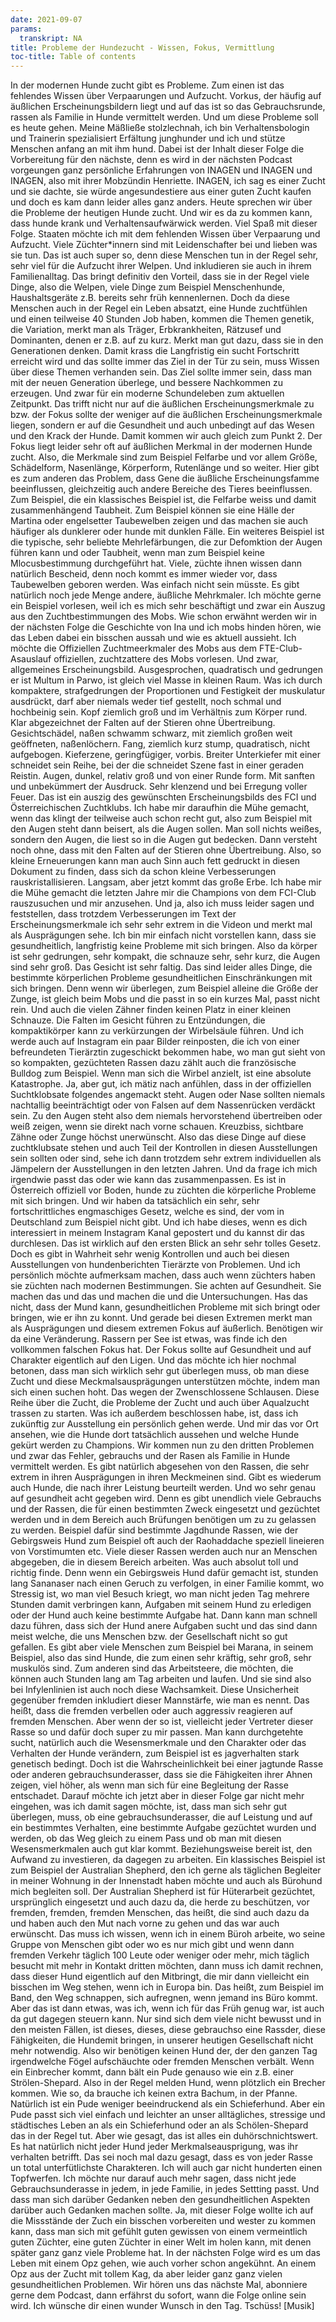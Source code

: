 ```yaml
---
date: 2021-09-07
params:
  transkript: NA
title: Probleme der Hundezucht - Wissen, Fokus, Vermittlung
toc-title: Table of contents
---
```


 In der modernen Hunde zucht gibt es Probleme. Zum einen ist das fehlendes Wissen über Verpaarungen und Aufzucht. Vorkus, der häufig auf äußlichen Erscheinungsbildern liegt und auf das ist so das Gebrauchsrunde, rassen als Familie in Hunde vermittelt werden. Und um diese Probleme soll es heute gehen. Meine Mäßließe stolzlechnah, ich bin Verhaltensbologin und Trainerin spezialisiert Erfältung junghunder und ich und stütze Menschen anfang an mit ihm hund. Dabei ist der Inhalt dieser Folge die Vorbereitung für den nächste, denn es wird in der nächsten Podcast vorgeungen ganz persönliche Erfahrungen von INAGEN und INAGEN und INAGEN, also mit ihrer Mobzündin Henriette. INAGEN, ich sag es einer Zucht und sie dachte, sie würde angesundestiere aus einer guten Zucht kaufen und doch es kam dann leider alles ganz anders. Heute sprechen wir über die Probleme der heutigen Hunde zucht. Und wir es da zu kommen kann, dass hunde krank und Verhaltensaufwärwick werden. Viel Spaß mit dieser Folge. Staaten möchte ich mit dem fehlenden Wissen über Verpaarung und Aufzucht. Viele Züchter*innern sind mit Leidenschafter bei und lieben was sie tun. Das ist auch super so, denn diese Menschen tun in der Regel sehr, sehr viel für die Aufzucht ihrer Welpen. Und inkludieren sie auch in ihrem Familienalltag. Das bringt definitiv den Vorteil, dass sie in der Regel viele Dinge, also die Welpen, viele Dinge zum Beispiel Menschenhunde, Haushaltsgeräte z.B. bereits sehr früh kennenlernen. Doch da diese Menschen auch in der Regel ein Leben absatzt, eine Hunde zuchtfühlen und einen teilweise 40 Stunden Job haben, kommen die Themen genetik, die Variation, merkt man als Träger, Erbkrankheiten, Rätzusef und Dominanten, denen er z.B. auf zu kurz. Merkt man gut dazu, dass sie in den Generationen denken. Damit krass die Langfristig ein sucht Fortschritt erreicht wird und das sollte immer das Ziel in der Tür zu sein, muss Wissen über diese Themen verhanden sein. Das Ziel sollte immer sein, dass man mit der neuen Generation überlege, und bessere Nachkommen zu erzeugen. Und zwar für ein moderne Schundeleben zum aktuellen Zeitpunkt. Das trifft nicht nur auf die äußlichen Erscheinungsmerkmale zu bzw. der Fokus sollte der weniger auf die äußlichen Erscheinungsmerkmale liegen, sondern er auf die Gesundheit und auch unbedingt auf das Wesen und den Krack der Hunde. Damit kommen wir auch gleich zum Punkt 2. Der Fokus liegt leider sehr oft auf äußlichen Merkmal in der modernen Hunde zucht. Also, die Merkmale sind zum Beispiel Felfarbe und vor allem Größe, Schädelform, Nasenlänge, Körperform, Rutenlänge und so weiter. Hier gibt es zum anderen das Problem, dass Gene die äußliche Erscheinungsfamme beeinflussen, gleichzeitig auch andere Bereiche des Tieres beeinflussen. Zum Beispiel, die ein klassisches Beispiel ist, die Felfarbe weiss und damit zusammenhängend Taubheit. Zum Beispiel können sie eine Hälle der Martina oder engelsetter Taubewelben zeigen und das machen sie auch häufiger als dunklerer oder hunde mit dunklen Fälle. Ein weiteres Beispiel ist die typische, sehr beliebte Mehrlefärbungen, die zur Defomktion der Augen führen kann und oder Taubheit, wenn man zum Beispiel keine Mlocusbestimmung durchgeführt hat. Viele, züchte ihnen wissen dann natürlich Bescheid, denn noch kommt es immer wieder vor, dass Taubewelben geboren werden. Was einfach nicht sein müsste. Es gibt natürlich noch jede Menge andere, äußliche Mehrkmaler. Ich möchte gerne ein Beispiel vorlesen, weil ich es mich sehr beschäftigt und zwar ein Auszug aus den Zuchtbestimmungen des Mobs. Wie schon erwähnt werden wir in der nächsten Folge die Geschichte von Ina und ich mobs hinden hören, wie das Leben dabei ein bisschen aussah und wie es aktuell aussieht. Ich möchte die Offiziellen Zuchtmeerkmaler des Mobs aus dem FTE-Club-Asauslauf offiziellen, zuchtzattere des Mobs vorlesen. Und zwar, allgemeines Erscheinungsbild. Ausgesprochen, quadratisch und gedrungen er ist Multum in Parwo, ist gleich viel Masse in kleinen Raum. Was ich durch kompaktere, strafgedrungen der Proportionen und Festigkeit der muskulatur ausdrückt, darf aber niemals weder tief gestellt, noch schmal und hochbeinig sein. Kopf ziemlich groß und im Verhältnis zum Körper rund. Klar abgezeichnet der Falten auf der Stieren ohne Übertreibung. Gesichtschädel, naßen schwamm schwarz, mit ziemlich großen weit geöffneten, naßenlöchern. Fang, ziemlich kurz stump, quadratisch, nicht aufgebogen. Kieferzene, geringfügiger, vorbis. Breiter Unterkiefer mit einer schneidet sein Reihe, bei der die schneidet Szene fast in einer geraden Reistin. Augen, dunkel, relativ groß und von einer Runde form. Mit sanften und unbekümmert der Ausdruck. Sehr klenzend und bei Erregung voller Feuer. Das ist ein auszig des gewünschten Erscheinungsbilds des FCI und Österreichischen Zuchtklubs. Ich habe mir daraufhin die Mühe gemacht, wenn das klingt der teilweise auch schon recht gut, also zum Beispiel mit den Augen steht dann beisert, als die Augen sollen. Man soll nichts weißes, sondern den Augen, die liest so in die Augen gut bedecken. Dann versteht noch ohne, dass mit den Falten auf der Stieren ohne Übertreibung. Also, so kleine Erneuerungen kann man auch Sinn auch fett gedruckt in diesen Dokument zu finden, dass sich da schon kleine Verbesserungen rauskristallisieren. Langsam, aber jetzt kommt das große Erbe. Ich habe mir die Mühe gemacht die letzten Jahre mir die Champions von dem FCI-Club rauszusuchen und mir anzusehen. Und ja, also ich muss leider sagen und feststellen, dass trotzdem Verbesserungen im Text der Erscheinungsmerkmale ich sehr sehr extrem in die Videon und merkt mal als Ausprägungen sehe. Ich bin mir einfach nicht vorstellen kann, dass sie gesundheitlich, langfristig keine Probleme mit sich bringen. Also da körper ist sehr gedrungen, sehr kompakt, die schnauze sehr, sehr kurz, die Augen sind sehr groß. Das Gesicht ist sehr faltig. Das sind leider alles Dinge, die bestimmte körperlichen Probleme gesundheitlichen Einschränkungen mit sich bringen. Denn wenn wir überlegen, zum Beispiel alleine die Größe der Zunge, ist gleich beim Mobs und die passt in so ein kurzes Mal, passt nicht rein. Und auch die vielen Zähner finden keinen Platz in einer kleinen Schnauze. Die Falten im Gesicht führen zu Entzündungen, die kompaktikörper kann zu verkürzungen der Wirbelsäule führen. Und ich werde auch auf Instagram ein paar Bilder reinposten, die ich von einer befreundeten Tierärztin zugeschickt bekommen habe, wo man gut sieht von so kompakten, gezüchteten Rassen dazu zählt auch die französische Bulldog zum Beispiel. Wenn man sich die Wirbel anzielt, ist eine absolute Katastrophe. Ja, aber gut, ich mätiz nach anfühlen, dass in der offiziellen Suchtklobsate folgendes angemackt steht. Augen oder Nase sollten niemals nachtallig beeinträchtigt oder von Falsen auf dem Nassenrücken verdäckt sein. Zu den Augen steht also dem niemals hervorstehend übertreiben oder weiß zeigen, wenn sie direkt nach vorne schauen. Kreuzbiss, sichtbare Zähne oder Zunge höchst unerwünscht. Also das diese Dinge auf diese zuchtklubsate stehen und auch Teil der Kontrollen in diesen Ausstellungen sein sollten oder sind, sehe ich dann trotzdem sehr extrem individuellen als Jämpelern der Ausstellungen in den letzten Jahren. Und da frage ich mich irgendwie passt das oder wie kann das zusammenpassen. Es ist in Österreich offiziell vor Boden, hunde zu züchten die körperliche Probleme mit sich bringen. Und wir haben da tatsächlich ein sehr, sehr fortschrittliches engmaschiges Gesetz, welche es sind, der vom in Deutschland zum Beispiel nicht gibt. Und ich habe dieses, wenn es dich interessiert in meinem Instagram Kanal gepostert und du kannst dir das durchlesen. Das ist wirklich auf den ersten Blick an sehr sehr tolles Gesetz. Doch es gibt in Wahrheit sehr wenig Kontrollen und auch bei diesen Ausstellungen von hundenberichten Tierärzte von Problemen. Und ich persönlich möchte aufmerksam machen, dass auch wenn züchters haben sie züchten nach modernen Bestimmungen. Sie achten auf Gesundheit. Sie machen das und das und machen die und die Untersuchungen. Has das nicht, dass der Mund kann, gesundheitlichen Probleme mit sich bringt oder bringen, wie er ihn zu konnt. Und gerade bei diesen Extremen merkt man als Ausprägungen und diesem extremen Fokus auf äußerlich. Benötigen wir da eine Veränderung. Rassern per See ist etwas, was finde ich den vollkommen falschen Fokus hat. Der Fokus sollte auf Gesundheit und auf Charakter eigentlich auf den Ligen. Und das möchte ich hier nochmal betonen, dass man sich wirklich sehr gut überlegen muss, ob man diese Zucht und diese Meckmalsausprägungen unterstützen möchte, indem man sich einen suchen hoht. Das wegen der Zwenschlossene Schlausen. Diese Reihe über die Zucht, die Probleme der Zucht und auch über Aqualzucht trassen zu starten. Was ich außerdem beschlossen habe, ist, dass ich zukünftig zur Ausstellung ein persönlich gehen werde. Und mir das vor Ort ansehen, wie die Hunde dort tatsächlich aussehen und welche Hunde gekürt werden zu Champions. Wir kommen nun zu den dritten Problemen und zwar das Fehler, gebrauchs und der Rasen als Familie in Hunde vermittelt werden. Es gibt natürlich abgesehen von den Rassen, die sehr extrem in ihren Ausprägungen in ihren Meckmeinen sind. Gibt es wiederum auch Hunde, die nach ihrer Leistung beurteilt werden. Und wo sehr genau auf gesundheit acht gegeben wird. Denn es gibt unendlich viele Gebrauchs und der Rassen, die für einen bestimmten Zweck eingesetzt und gezüchtet werden und in dem Bereich auch Brüfungen benötigen um zu zu gelassen zu werden. Beispiel dafür sind bestimmte Jagdhunde Rassen, wie der Gebirgsweis Hund zum Beispiel oft auch der Raohaddache speziell lineieren von Vorstimumten etc. Viele dieser Rassen werden auch nur an Menschen abgegeben, die in diesem Bereich arbeiten. Was auch absolut toll und richtig finde. Denn wenn ein Gebirgsweis Hund dafür gemacht ist, stunden lang Sananaser nach einen Geruch zu verfolgen, in einer Familie kommt, wo Stressig ist, wo man viel Besuch kriegt, wo man nicht jeden Tag mehrere Stunden damit verbringen kann, Aufgaben mit seinem Hund zu erledigen oder der Hund auch keine bestimmte Aufgabe hat. Dann kann man schnell dazu führen, dass sich der Hund anere Aufgaben sucht und das sind dann meist welche, die uns Menschen bzw. der Gesellschaft nicht so gut gefallen. Es gibt aber viele Menschen zum Beispiel bei Marana, in seinem Beispiel, also das sind Hunde, die zum einen sehr kräftig, sehr groß, sehr muskulös sind. Zum anderen sind das Arbeitsteere, die möchten, die können auch Stunden lang am Tag arbeiten und laufen. Und sie sind also bei Infylenlinien ist auch noch diese Wachsamkeit. Diese Unsicherheit gegenüber fremden inkludiert dieser Mannstärfe, wie man es nennt. Das heißt, dass die fremden verbellen oder auch aggressiv reagieren auf fremden Menschen. Aber wenn der so ist, vielleicht jeder Vertreter dieser Rasse so und dafür doch super zu mir passen. Man kann durchgetehte sucht, natürlich auch die Wesensmerkmale und den Charakter oder das Verhalten der Hunde verändern, zum Beispiel ist es jagverhalten stark genetisch bedingt. Doch ist die Wahrscheinlichkeit bei einer jagtunde Rasse oder anderen gebrauchsunderasser, dass sie die Fähigkeiten ihrer Ahnen zeigen, viel höher, als wenn man sich für eine Begleitung der Rasse entschadet. Darauf möchte ich jetzt aber in dieser Folge gar nicht mehr eingehen, was ich damit sagen möchte, ist, dass man sich sehr gut überlegen, muss, ob eine gebrauchsunderasser, die auf Leistung und auf ein bestimmtes Verhalten, eine bestimmte Aufgabe gezüchtet wurden und werden, ob das Weg gleich zu einem Pass und ob man mit diesen Wesensmerkmalen auch gut klar kommt. Beziehungsweise bereit ist, den Aufwand zu investieren, da dagegen zu arbeiten. Ein klassisches Beispiel ist zum Beispiel der Australian Shepherd, den ich gerne als täglichen Begleiter in meiner Wohnung in der Innenstadt haben möchte und auch als Bürohund mich begleiten soll. Der Australian Shepherd ist für Hüterarbeit gezüchtet, ursprünglich eingesetzt und auch dazu da, die herde zu beschützen, vor fremden, fremden, fremden Menschen, das heißt, die sind auch dazu da und haben auch den Mut nach vorne zu gehen und das war auch erwünscht. Das muss ich wissen, wenn ich in einem Büroh arbeite, wo seine Gruppe von Menschen gibt oder wo es nur mich gibt und wenn dann fremden Verkehr täglich 100 Leute oder weniger oder mehr, mich täglich besucht mit mehr in Kontakt dritten möchten, dann muss ich damit rechnen, dass dieser Hund eigentlich auf den Mitbringt, die mir dann vielleicht ein bisschen im Weg stehen, wenn ich in Europa bin. Das heißt, zum Beispiel im Band, den Weg schnappen, sich aufregnen, wenn jemand ins Büro kommt. Aber das ist dann etwas, was ich, wenn ich für das Früh genug war, ist auch da gut dagegen steuern kann. Nur sind sich dem viele nicht bewusst und in den meisten Fällen, ist dieses, dieses, diese gebrauchso eine Rassder, diese Fähigkeiten, die Hundemit bringen, in unserer heutigen Gesellschaft nicht mehr notwendig. Also wir benötigen keinen Hund der, der den ganzen Tag irgendwelche Fögel aufschäuchte oder fremden Menschen verbält. Wenn ein Einbrecher kommt, dann bält ein Pude genauso wie ein z.B. einer Strölen-Shepard. Also in der Regel melden Hund, wenn plötzlich ein Brecher kommen. Wie so, da brauche ich keinen extra Bachum, in der Pfanne. Natürlich ist ein Pude weniger beeindruckend als ein Schieferhund. Aber ein Pude passt sich viel einfach und leichter an unser alltägliches, stressige und städtisches Leben an als ein Schieferhund oder an als Schölen-Shepard das in der Regel tut. Aber wie gesagt, das ist alles ein duhörschnichtswert. Es hat natürlich nicht jeder Hund jeder Merkmalseausprigung, was ihr verhalten betrifft. Das sei noch mal dazu gesagt, dass es von jeder Rasse un total unterfütlichste Charakteren. Ich will auch gar nicht hunderten einen Topfwerfen. Ich möchte nur darauf auch mehr sagen, dass nicht jede Gebrauchsunderasse in jedem, in jede Familie, in jedes Settting passt. Und dass man sich darüber Gedanken neben den gesundheitlichen Aspekten darüber auch Gedanken machen sollte. Ja, mit dieser Folge wollte ich auf die Missstände der Zuch ein bisschen vorbereiten und wester zu kommen kann, dass man sich mit gefühlt guten gewissen von einem vermeintlich guten Züchter, eine guten Züchter in einer Welt im holen kann, mit denen später ganz ganz viele Probleme hat. In der nächsten Folge wird es um das Leben mit einem Opz gehen, wie auch vorher schon angekühnt. An einem Opz aus der Zucht mit tollem Kag, da aber leider ganz ganz vielen gesundheitlichen Problemen. Wir hören uns das nächste Mal, abonniere gerne dem Podcast, dann erfährst du sofort, wann die Folge online sein wird. Ich wünsche dir einen wunder Wunsch in den Tag. Tschüss! [Musik]